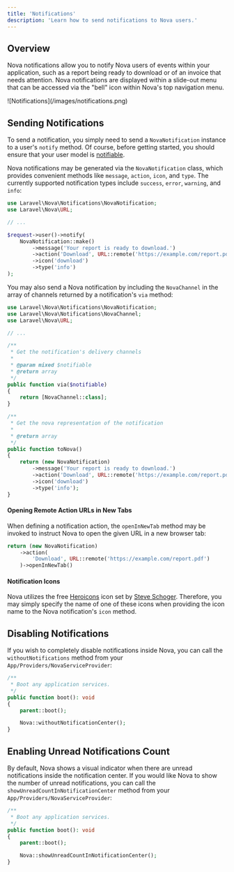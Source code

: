 ```yaml
---
title: 'Notifications'
description: 'Learn how to send notifications to Nova users.'
---
```


## Overview

Nova notifications allow you to notify Nova users of events within your application, such as a report being ready to download or of an invoice that needs attention. Nova notifications are displayed within a slide-out menu that can be accessed via the "bell" icon within Nova's top navigation menu.

<Frame>
![Notifications](/images/notifications.png)
</Frame>

## Sending Notifications

To send a notification, you simply need to send a `NovaNotification` instance to a user's `notify` method. Of course, before getting started, you should ensure that your user model is [notifiable](https://laravel.com/docs/notifications).

Nova notifications may be generated via the `NovaNotification` class, which provides convenient methods like `message`, `action`, `icon`, and `type`. The currently supported notification types include `success`, `error`, `warning`, and `info`:

```php
use Laravel\Nova\Notifications\NovaNotification;
use Laravel\Nova\URL;

// ...

$request->user()->notify(
    NovaNotification::make()
        ->message('Your report is ready to download.')
        ->action('Download', URL::remote('https://example.com/report.pdf'))
        ->icon('download')
        ->type('info')
);
```

You may also send a Nova notification by including the `NovaChannel` in the array of channels returned by a notification's `via` method:

```php
use Laravel\Nova\Notifications\NovaNotification;
use Laravel\Nova\Notifications\NovaChannel;
use Laravel\Nova\URL;

// ...

/**
 * Get the notification's delivery channels
 * 
 * @param mixed $notifiable
 * @return array
 */
public function via($notifiable)
{
    return [NovaChannel::class];
}

/**
 * Get the nova representation of the notification
 * 
 * @return array
 */
public function toNova()
{
    return (new NovaNotification)
        ->message('Your report is ready to download.')
        ->action('Download', URL::remote('https://example.com/report.pdf'))
        ->icon('download')
        ->type('info');
}
```

#### Opening Remote Action URLs in New Tabs

When defining a notification action, the `openInNewTab` method may be invoked to instruct Nova to open the given URL in a new browser tab:

```php
return (new NovaNotification)
    ->action(
        'Download', URL::remote('https://example.com/report.pdf')
    )->openInNewTab()
```

#### Notification Icons

Nova utilizes the free [Heroicons](https://heroicons.com/) icon set by [Steve Schoger](https://twitter.com/steveschoger). Therefore, you may simply specify the name of one of these icons when providing the icon name to the Nova notification's `icon` method.

## Disabling Notifications

If you wish to completely disable notifications inside Nova, you can call the `withoutNotifications` method from your `App/Providers/NovaServiceProvider`: 

```php app/Providers/NovaServiceProvider.php {8}
/**
 * Boot any application services.
 */
public function boot(): void
{
    parent::boot();

    Nova::withoutNotificationCenter();
}
```

## Enabling Unread Notifications Count

By default, Nova shows a visual indicator when there are unread notifications inside the notification center. 
If you would like Nova to show the number of unread notifications, you can call the `showUnreadCountInNotificationCenter` method from your `App/Providers/NovaServiceProvider`: 

```php app/Providers/NovaServiceProvider.php {8}
/**
 * Boot any application services.
 */
public function boot(): void
{
    parent::boot();

    Nova::showUnreadCountInNotificationCenter();
}
```

